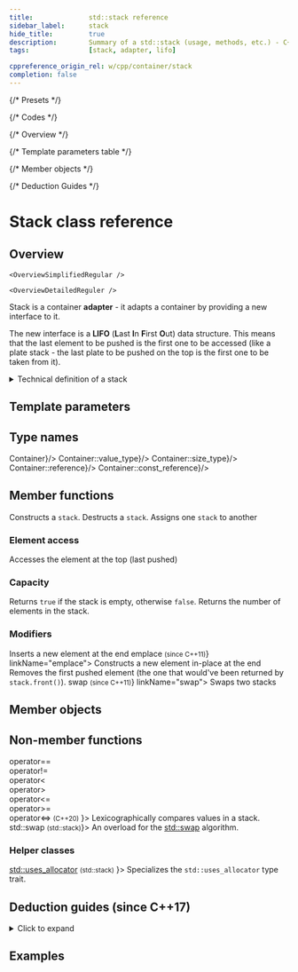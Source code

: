 ```yaml
---
title:				std::stack reference
sidebar_label:		stack
hide_title:			true
description:		Summary of a std::stack (usage, methods, etc.) - C++ Language
tags:				[stack, adapter, lifo]

cppreference_origin_rel: w/cpp/container/stack
completion: false
---
```



{/* Presets */}


{/* Codes */}

{/* Overview */}

{/* Template parameters table */}

{/* Member objects */}

{/* Deduction Guides */}

# Stack class reference

## Overview

<Tabs>
<TabItem value="simplified" label="Simplified" default>

	<OverviewSimplifiedRegular />

</TabItem>
<TabItem value="detailed" label="Detailed">

	<OverviewDetailedReguler />

</TabItem>
</Tabs>

Stack is a container **adapter** - it adapts a container by providing a new interface to it.

The new interface is a **LIFO** (**L**ast **I**n **F**irst **O**ut) data structure.
This means that the last element to be pushed is the first one to be accessed (like a plate stack - the last plate to be pushed on the top is the first one to be taken from it).

<details>
<summary>Technical definition of a stack</summary>
<div>

The `std::stack` class is a container adaptor that gives the programmer the functionality of a stack - specifically, a *LIFO* (last-in, first-out) data structure.

The class template acts as a wrapper to the underlying container - only a specific set of functions is provided. The stack pushes and pops the element from the back of the underlying container, known as the top of the stack.

</div>
</details>

<ClassSummary name="stack" namespaces="std" folder="queue" headerName="queue">

## Template parameters

<TemplateParametersTable />

## Type names

<SymbolTable>
	<Symbol pub name="container_type"		desc={<code>Container</code>}/>
	<Symbol pub name="value_type" 			desc={<code>Container::value_type</code>}/>
	<Symbol pub name="size_type"			desc={<code>Container::size_type</code>}/>
	<Symbol pub name="reference"			desc={<code>Container::reference</code>}/>
	<Symbol pub name="const_reference"		desc={<code>Container::const_reference</code>}/>
</SymbolTable>

## Member functions

<SymbolTable>
	<Symbol pub autoLink linkName="constructors" name="(constructors)">
		Constructs a <code>stack</code>.
	</Symbol>
	<Symbol pub autoLink linkName="destructors" name="(destructor)">
		Destructs a <code>stack</code>.
	</Symbol>
	<Symbol pub autoLink linkName="operator_assign" name="operator=">
		Assigns one <code>stack</code> to another
	</Symbol>
</SymbolTable>

### Element access

<SymbolTable>
	<Symbol pub autoLink name="top">
		Accesses the element at the top (last pushed)
	</Symbol>
</SymbolTable>

### Capacity

<SymbolTable>
	<Symbol pub autoLink name="empty">
		Returns <code>true</code> if the stack is empty, otherwise <code>false</code>.
	</Symbol>
	<Symbol pub autoLink name="size">
		Returns the number of elements in the stack.
	</Symbol>
</SymbolTable>

### Modifiers

<SymbolTable>
	<Symbol pub autoLink name="push">
		Inserts a new element at the end
	</Symbol>
	<Symbol pub autoLink name={<>emplace <small>(since C++11)</small></>} linkName="emplace">
		Constructs a new element in-place at the end
	</Symbol>
	<Symbol pub autoLink name="pop">
		Removes the first pushed element (the one that would've been returned by <code>stack.front()</code>).
	</Symbol>
	<Symbol pub autoLink name={<>swap <small>(since C++11)</small></>} linkName="swap">
		Swaps two stacks
	</Symbol>
</SymbolTable>

## Member objects

<MemberObjects />

## Non-member functions

<SymbolTable noTraits>
	<Symbol name={<>
				operator== <br/>
				operator!= <br/>
				operator&lt; <br/>
				operator&gt; <br/>
				operator&lt;= <br/>
				operator&gt;= <br/>
				operator&lt;=&gt; <small>(C++20)</small>
			</>}>
		Lexicographically compares values in a stack.
	</Symbol>
	<Symbol name={<>std::swap <small>(std::stack)</small></>}>
		An overload for the <a href="#">std::swap</a> algorithm.
	</Symbol>
</SymbolTable>

### Helper classes

<SymbolTable noTraits>
	<Symbol name={<> <a href="#">std::uses_allocator</a> <small>(std::stack)</small> </>}>
		Specializes the <code>std::uses_allocator</code> type trait.
	</Symbol>
</SymbolTable>

</ClassSummary>


## Deduction guides (since C++17)
<details>
<summary>Click to expand</summary>
<div>
	<DeductionGuides />
</div>
</details>

## Examples

<ImproveSection />
